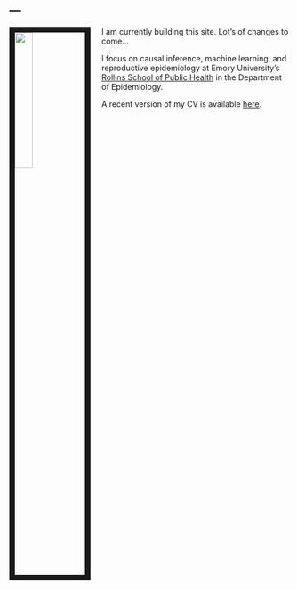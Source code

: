 ---
---

<link rel="stylesheet" href="styles.css" type="text/css">

<img src="figures/naimi_crop.jpeg" style="width:25%; border:10px solid; margin-right: 20px" align="left">

I am currently building this site. Lot's of changes to come...

I focus on causal inference, machine learning, and reproductive epidemiology at Emory University's [Rollins School of Public Health](https://www.sph.emory.edu/) in the Department of Epidemiology. 

A recent version of my CV is available [here](files/CV.ain.Dec2020.pdf).